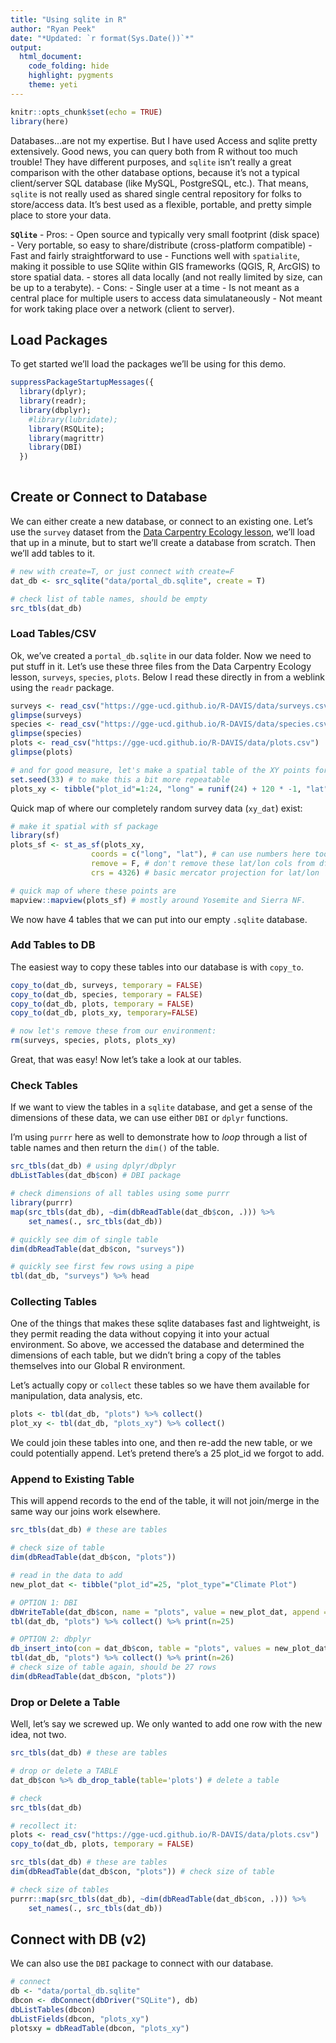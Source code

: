 ```yaml
---
title: "Using sqlite in R"
author: "Ryan Peek"
date: "*Updated: `r format(Sys.Date())`*"
output: 
  html_document:
    code_folding: hide
    highlight: pygments
    theme: yeti
---
```


```r
knitr::opts_chunk$set(echo = TRUE)
library(here)
```

Databases...are not my expertise. But I have used Access and sqlite pretty extensively. Good news, you can query both from R without too much trouble! They have different purposes, and `sqlite` isn't really a great comparison with the other database options, because it's not a typical client/server SQL database (like MySQL, PostgreSQL, etc.). That means, `sqlite` is not really used as shared single central repository for folks to store/access data. It's best used as a flexible, portable, and pretty simple place to store your data.

**`SQlite`**
 - Pros: 
    - Open source and typically very small footprint (disk space)
    - Very portable, so easy to share/distribute (cross-platform compatible)
    - Fast and fairly straightforward to use
    - Functions well with `spatialite`, making it possible to use SQlite within GIS frameworks (QGIS, R, ArcGIS) to store spatial data.
    - stores all data locally (and not really limited by size, can be up to a terabyte).
 - Cons:
    - Single user at a time
    - Is not meant as a central place for multiple users to access data simulataneously
    - Not meant for work taking place over a network (client to server).

## Load Packages

To get started we'll load the packages we'll be using for this demo.

```r
suppressPackageStartupMessages({
  library(dplyr);
  library(readr);
  library(dbplyr);
	#library(lubridate);
	library(RSQLite);
	library(magrittr)
	library(DBI)
  })
  
```

## Create or Connect to Database

We can either create a new database, or connect to an existing one. Let's use the `survey` dataset from the [Data Carpentry Ecology lesson](http://www.datacarpentry.org/R-ecology-lesson/05-r-and-databases.html), we'll load that up in a minute, but to start we'll create a database from scratch. Then we'll add tables to it.

```r

# new with create=T, or just connect with create=F
dat_db <- src_sqlite("data/portal_db.sqlite", create = T)

# check list of table names, should be empty
src_tbls(dat_db)

```

### Load Tables/CSV

Ok, we've created a `portal_db.sqlite` in our data folder. Now we need to put stuff in it. Let's use these three files from the Data Carpentry Ecology lesson, `surveys`, `species`, `plots`. Below I read these directly in from a weblink using the `readr` package.

```r

surveys <- read_csv("https://gge-ucd.github.io/R-DAVIS/data/surveys.csv")
glimpse(surveys)
species <- read_csv("https://gge-ucd.github.io/R-DAVIS/data/species.csv")
glimpse(species)
plots <- read_csv("https://gge-ucd.github.io/R-DAVIS/data/plots.csv")
glimpse(plots)

# and for good measure, let's make a spatial table of the XY points for each of our plotIDs. Use `runif` to randomply sample from a uniform distribution.
set.seed(33) # to make this a bit more repeatable
plots_xy <- tibble("plot_id"=1:24, "long" = runif(24) + 120 * -1, "lat" = runif(24) + 37)
```

Quick map of where our completely random survey data (`xy_dat`) exist: 

```r
# make it spatial with sf package
library(sf)
plots_sf <- st_as_sf(plots_xy,
                  coords = c("long", "lat"), # can use numbers here too
                  remove = F, # don't remove these lat/lon cols from df
                  crs = 4326) # basic mercator projection for lat/lon

# quick map of where these points are
mapview::mapview(plots_sf) # mostly around Yosemite and Sierra NF.

```

We now have 4 tables that we can put into our empty `.sqlite` database.

### Add Tables to DB

The easiest way to copy these tables into our database is with `copy_to`.

```r

copy_to(dat_db, surveys, temporary = FALSE)
copy_to(dat_db, species, temporary = FALSE)
copy_to(dat_db, plots, temporary = FALSE)
copy_to(dat_db, plots_xy, temporary=FALSE)

# now let's remove these from our environment:
rm(surveys, species, plots, plots_xy)


```

Great, that was easy! Now let's take a look at our tables.

### Check Tables

If we want to view the tables in a `sqlite` database, and get a sense of the dimensions of these data, we can use either `DBI` or `dplyr` functions.

I'm using `purrr` here as well to demonstrate how to *loop* through a list of table names and then return the `dim()` of the table.

```r

src_tbls(dat_db) # using dplyr/dbplyr
dbListTables(dat_db$con) # DBI package

# check dimensions of all tables using some purrr
library(purrr)
map(src_tbls(dat_db), ~dim(dbReadTable(dat_db$con, .))) %>%
	set_names(., src_tbls(dat_db))

# quickly see dim of single table
dim(dbReadTable(dat_db$con, "surveys"))

# quickly see first few rows using a pipe
tbl(dat_db, "surveys") %>% head

```

### Collecting Tables

One of the things that makes these sqlite databases fast and lightweight, is they permit reading the data without copying it into your actual environment. So above, we accessed the database and determined the dimensions of each table, but we didn't bring a copy of the tables themselves into our Global R environment.

Let's actually copy or `collect` these tables so we have them available for manipulation, data analysis, etc.

```r

plots <- tbl(dat_db, "plots") %>% collect()
plot_xy <- tbl(dat_db, "plots_xy") %>% collect()

```

We could join these tables into one, and then re-add the new table, or we could potentially append. Let's pretend there's a 25 plot_id we forgot to add. 

### Append to Existing Table

This will append records to the end of the table, it will not join/merge in the same way our joins work elsewhere.

```r

src_tbls(dat_db) # these are tables

# check size of table
dim(dbReadTable(dat_db$con, "plots"))

# read in the data to add
new_plot_dat <- tibble("plot_id"=25, "plot_type"="Climate Plot")

# OPTION 1: DBI
dbWriteTable(dat_db$con, name = "plots", value = new_plot_dat, append = TRUE) 
tbl(dat_db, "plots") %>% collect() %>% print(n=25)

# OPTION 2: dbplyr
db_insert_into(con = dat_db$con, table = "plots", values = new_plot_dat)
tbl(dat_db, "plots") %>% collect() %>% print(n=26)
# check size of table again, should be 27 rows
dim(dbReadTable(dat_db$con, "plots"))

```

### Drop or Delete a Table

Well, let's say we screwed up. We only wanted to add one row with the new idea, not two.

```r

src_tbls(dat_db) # these are tables

# drop or delete a TABLE
dat_db$con %>% db_drop_table(table='plots') # delete a table

# check
src_tbls(dat_db)

# recollect it:
plots <- read_csv("https://gge-ucd.github.io/R-DAVIS/data/plots.csv")
copy_to(dat_db, plots, temporary = FALSE)

src_tbls(dat_db) # these are tables
dim(dbReadTable(dat_db$con, "plots")) # check size of table

# check size of tables
purrr::map(src_tbls(dat_db), ~dim(dbReadTable(dat_db$con, .))) %>%
	set_names(., src_tbls(dat_db))

```   

## Connect with DB (v2)

We can also use the `DBI` package to connect with our database.

```r

# connect
db <- "data/portal_db.sqlite"
dbcon <- dbConnect(dbDriver("SQLite"), db)
dbListTables(dbcon)
dbListFields(dbcon, "plots_xy")
plotsxy = dbReadTable(dbcon, "plots_xy")
```


